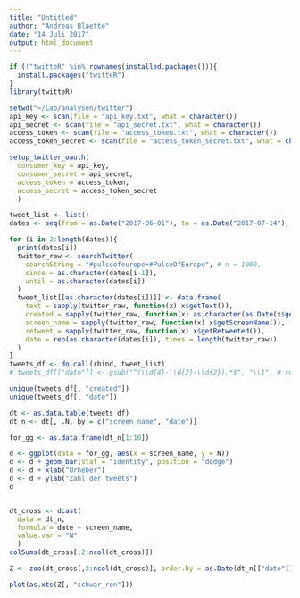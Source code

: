 ```yaml
---
title: "Untitled"
author: "Andreas Blaette"
date: "14 Juli 2017"
output: html_document
---
```


```r
if (!"twitteR" %in% rownames(installed.packages())){
  install.packages("twitteR")
}
library(twitteR)
```


```r
setwd("~/Lab/analysen/twitter")
api_key <- scan(file = "api_key.txt", what = character())
api_secret <- scan(file = "api_secret.txt", what = character())
access_token <- scan(file = "access_token.txt", what = character())
access_token_secret <- scan(file = "access_token_secret.txt", what = character())
```

```r
setup_twitter_oauth(
  consumer_key = api_key,
  consumer_secret = api_secret,
  access_token = access_token,
  access_secret = access_token_secret
  )
```

```r
tweet_list <- list()
dates <- seq(from = as.Date("2017-06-01"), to = as.Date("2017-07-14"), by = "day")

for (i in 2:length(dates)){
  print(dates[i])
  twitter_raw <- searchTwitter(
    searchString = "#pulseofeurope+#PulseOfEurope", # n = 1000,
    since = as.character(dates[i-1]),
    until = as.character(dates[i])
  )
  tweet_list[[as.character(dates[i])]] <- data.frame(
    text = sapply(twitter_raw, function(x) x$getText()),
    created = sapply(twitter_raw, function(x) as.character(as.Date(x$getCreated()))),
    screen_name = sapply(twitter_raw, function(x) x$getScreenName()),
    retweet = sapply(twitter_raw, function(x) x$getRetweeted()),
    date = rep(as.character(dates[i]), times = length(twitter_raw))
  )
}
tweets_df <- do.call(rbind, tweet_list)
# tweets_df[["date"]] <- gsub("^(\\d{4}-\\d{2}-\\d{2}).*$", "\\1", # rownames(tweets_df))
```

```r
unique(tweets_df[, "created"])
unique(tweets_df[, "date"])
```


```r
dt <- as.data.table(tweets_df)
dt_n <- dt[, .N, by = c("screen_name", "date")]

for_gg <- as.data.frame(dt_n[1:10])

d <- ggplot(data = for_gg, aes(x = screen_name, y = N))
d <- d + geom_bar(stat = "identity", position = "dodge")
d <- d + xlab("Urheber")
d <- d + ylab("Zahl der tweets")
d


dt_cross <- dcast(
  data = dt_n,
  formula = date ~ screen_name,
  value.var = "N"
  )
colSums(dt_cross[,2:ncol(dt_cross)])

Z <- zoo(dt_cross[,2:ncol(dt_cross)], order.by = as.Date(dt_n[["date"]]))

plot(as.xts(Z[, "schwar_ron"]))
```